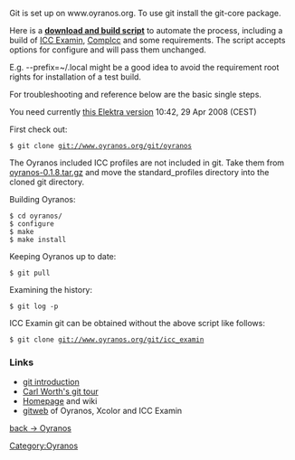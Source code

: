 Git is set up on www.oyranos.org. To use git install the git-core package.

Here is a [https://www.behrmann.name/temp/icc_examin-build.sh '''download and build script'''] to automate the process, including a build of [[ICC Examin]], [http://compicc.sf.net CompIcc] and some requirements. The script accepts options for configure and will pass them unchanged. 

E.g. --prefix=~/.local  might be a good idea to avoid the requirement root rights for installation of a test build.


For troubleshooting and reference below are the basic single steps.

You need currently [http://www.markus-raab.org/ftp/elektra-0.7.0.tar.gz this Elektra version] 10:42, 29 Apr 2008 (CEST)

First check out:
 $ git clone git://www.oyranos.org/git/oyranos

The Oyranos included ICC profiles are not included in git. Take them from [http://downloads.sourceforge.net/oyranos/oyranos-0.1.8.tar.gz oyranos-0.1.8.tar.gz] and move the standard_profiles directory into the cloned git directory.

Building Oyranos:
 $ cd oyranos/
 $ configure
 $ make
 $ make install

Keeping Oyranos up to date:
 $ git pull

Examining the history:
 $ git log -p



ICC Examin git can be obtained without the above script like follows:
 $ git clone git://www.oyranos.org/git/icc_examin

=== Links ===
* [http://www.kernel.org/pub/software/scm/git/docs/user-manual.html#git-quick-start git introduction]
* [http://cworth.org/hgbook-git/tour/ Carl Worth's git tour]
* [http://git.or.cz/ Homepage] and wiki
* [http://www.oyranos.org/scm gitweb] of Oyranos, Xcolor and ICC Examin

[[Oyranos|back -> Oyranos]]
[[Category:Oyranos]]
